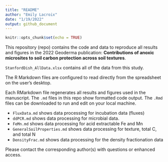 ```yaml
---
title: "README"
author: "Emily Lacroix"
date: "1/19/2022"
output: github_document
---
```


```r
knitr::opts_chunk$set(echo = TRUE)
```

This repository (repo) contains the code and data to reproduce all results and figures in the 2022 Geoderma publication: **Contributions of anoxic microsites to soil carbon protection across soil textures**. 

`StanfordDish_AllData.xlsx` contains all of the data from this study.

The R Markdown files are configured to read directly from the spreadsheet on the user's desktop. 

Each RMarkdown file regenerates all results and figures used in the manuscript. The `.md` files in this repo show formatted code output. The `.Rmd` files can be downloaded to run and edit on your local machine. 

* `FluxData.md` shows data processing for incubation data (fluxes)
* `ddPCR.md` shows data processing for microbial data. 
* `FeMn.md` shows data processing for  acid extractable Fe and Mn 
* `GeneralSoilProperties.md` shows data processing for texture, total C, and total N
* `DensityFrac.md` shows data processing for the density fractionation data

Please contact the corresponding author(s) with questions or enhanced access. 
